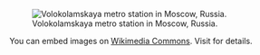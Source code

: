 [[File:Moscow Metro Volokolamskaya asv2018-09.jpg|thumb|Volokolamskaya metro station in Moscow, Russia.]]

You can embed images on [[commons:Main Page|Wikimedia Commons]]. Visit {{ml|InstantCommons}} for details.
